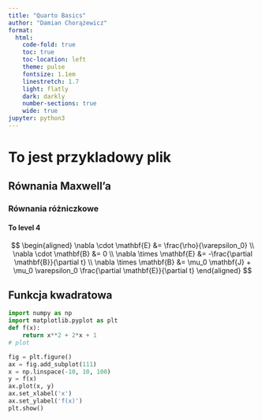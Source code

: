 ```yaml
---
title: "Quarto Basics"
author: "Damian Chorążewicz"
format:
  html:
    code-fold: true
    toc: true
    toc-location: left
    theme: pulse
    fontsize: 1.1em
    linestretch: 1.7
    light: flatly
    dark: darkly
    number-sections: true
    wide: true
jupyter: python3
---
```


# To jest przykladowy plik

## Równania Maxwell'a

### Równania różniczkowe

#### To level 4

$$
\begin{aligned}
\nabla \cdot \mathbf{E} &= \frac{\rho}{\varepsilon_0} \\
\nabla \cdot \mathbf{B} &= 0 \\
\nabla \times \mathbf{E} &= -\frac{\partial \mathbf{B}}{\partial t} \\
\nabla \times \mathbf{B} &= \mu_0 \mathbf{J} + \mu_0 \varepsilon_0 \frac{\partial \mathbf{E}}{\partial t}
\end{aligned}
$$


## Funkcja kwadratowa

```python
import numpy as np
import matplotlib.pyplot as plt
def f(x):
    return x**2 + 2*x + 1
# plot

fig = plt.figure()
ax = fig.add_subplot(111)
x = np.linspace(-10, 10, 100)
y = f(x)
ax.plot(x, y)
ax.set_xlabel('x')
ax.set_ylabel('f(x)')
plt.show()
```